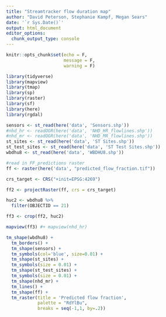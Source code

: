 ```yaml
---
title: "Streamtracker flow duration map"
author: "David Peterson, Stephanie Kampf, Megan Sears"
date: '`r Sys.Date()`'
output: html_document
editor_options: 
  chunk_output_type: console
---
```


```r
knitr::opts_chunk$set(echo = F,
                      message = F,
                      warning = F)

library(tidyverse)
library(mapview)
library(tmap)
library(sp)
library(raster)
library(sf)
library(here)
library(rgdal)

```

```r

sensors <- st_read(here('data', 'Sensors.shp'))
#nhd_hr <- readOGR(here('data', 'NHD_HR_flowlines.shp'))
#nhd_mr <- readOGR(here('data', 'NHD_MR_flowlines.shp'))
st_sites <- st_read(here('data', 'ST Sites.shp'))
st_test_sites <- st_read(here('data', 'ST Test Sites.shp'))
wbdhu8 <- st_read(here('data', 'WBDHU8.shp'))

#read in FF_predictions raster
ff <- raster(here('data', "predicted_flow_fraction.tif")) 

crs_target <- CRS("+init=EPSG:4269")

ff2 <- projectRaster(ff, crs = crs_target)

huc2 <- wbdhu8 %>%
  filter(OBJECTID == 21)

ff3 <- crop(ff2, huc2)

mapview(ff3) #+ mapview(nhd_hr)

```

```r

tm_shape(wbdhu8) +
  tm_borders() +
  tm_shape(sensors) +
  tm_symbols(col='blue', size=0.01) +
  tm_shape(st_sites) +
  tm_symbols(size = 0.01) + 
  tm_shape(st_test_sites) +
  tm_symbols(size = 0.01) +
  tm_shape(nhd_mr) +
  tm_lines() +
  tm_shape(ff) +
  tm_raster(title = 'Predicted flow fraction',
            palette = "RdYlBu",
            breaks = seq(-1,1, by=.2)) 

```


